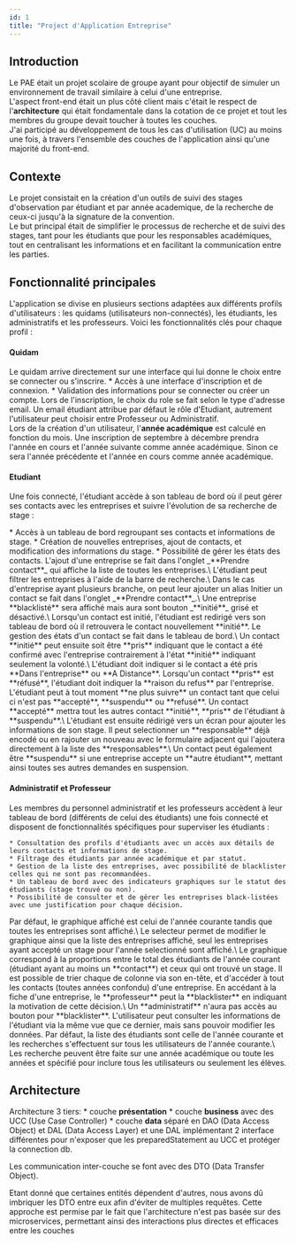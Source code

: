 ```yaml
---
id: 1
title: "Project d'Application Entreprise"
---
```

  
## Introduction

Le PAE était un projet scolaire de groupe ayant pour objectif de simuler un environnement de travail similaire à celui d'une entreprise.\
L'aspect front-end était un plus côté client mais c'était le respect de l'**architecture** qui était fondamentale dans la cotation de ce projet et tout les membres du groupe devait toucher à toutes les couches.\
J'ai participé au développement de tous les cas d'utilisation (UC) au moins une fois, à travers l'ensemble des couches de l'application ainsi qu'une majorité du front-end.

## Contexte

Le projet consistait en la création d'un outils de suivi des stages d'observation par étudiant et par année academique, de la recherche de ceux-ci jusqu'à la signature de la convention.\
Le but principal était de simplifier le processus de recherche et de suivi des stages, tant pour les étudiants que pour les responsables académiques, tout en centralisant les informations et en facilitant la communication entre les parties.

## Fonctionnalité principales

L'application se divise en plusieurs sections adaptées aux différents profils d'utilisateurs : les quidams (utilisateurs non-connectés), les étudiants, les administratifs et les professeurs. Voici les fonctionnalités clés pour chaque profil :
#### Quidam
Le quidam arrive directement sur une interface qui lui donne le choix entre se connecter ou s'inscrire.
<WrappedImageSingle src="/0-inscription.webm" width="80" />
<WrappedImageWithText src="/1-connexion.png" width="60" position="left">
    * Accès à une interface d'inscription et de connexion.
    * Validation des informations pour se connecter ou créer un compte.
</WrappedImageWithText>
Lors de l'inscription, le choix du role se fait selon le type d'adresse email.
<WrappedImageDouble src1="/2-inscription-etudiant.png" src2="/3-inscription-prof.png" desc1="Etudiant" desc2="Professeur Administratif" className="mt-0 mb-8"/>
Un email étudiant attribue par défaut le rôle d'Etudiant, autrement l'utilisateur peut choisir entre Professeur ou Administratif.\
Lors de la création d'un utilisateur, l'**année académique** est calculé en fonction du mois.
Une inscription de septembre à décembre prendra l'année en cours et l'année suivante comme année académique.
Sinon ce sera l'année précédente et l'année en cours comme année académique.

#### Etudiant
Une fois connecté, l'étudiant accède à son tableau de bord où il peut gérer ses contacts avec les entreprises et suivre l'évolution de sa recherche de stage :

<WrappedImageWithText src="/4-tableau-de-bord.webm" width="60" position="left">
    * Accès à un tableau de bord regroupant ses contacts et informations de stage.
    * Création de nouvelles entreprises, ajout de contacts, et modification des informations du stage.
    * Possibilité de gérer les états des contacts.
</WrappedImageWithText>

<WrappedImageWithText src="/5-entreprise.webm" width="60" position="right">
    L'ajout d'une entreprise se fait dans l'onglet _**Prendre contact**_ qui affiche la liste de toutes les entreprises.\
    L'étudiant peut filtrer les entreprises à l'aide de la barre de recherche.\
    Dans le cas d'entreprise ayant plusieurs branche, on peut leur ajouter un alias
</WrappedImageWithText>

<WrappedImageWithText src="/6-initier.webm" width="60" position="left">
    Initier un contact se fait dans l'onglet _**Prendre contact**_.\
    Une entreprise **blacklisté** sera affiché mais aura sont bouton _**initié**_ grisé et désactivé.\
    Lorsqu'un contact est initié, l'étudiant est redirigé vers son tableau de bord où il retrouvera le contact nouvellement **initié**.
</WrappedImageWithText>

<WrappedImageWithText src="/7-pris.webm" width="60" position="right">
    Le gestion des états d'un contact se fait dans le tableau de bord.\
    Un contact **initié** peut ensuite soit être **pris** indiquant que le contact a été confirmé avec l'entreprise contrairement à l'état **initié** indiquant seulement la volonté.\
    L'étudiant doit indiquer si le contact a été pris **Dans l'entreprise** ou **A Distance**.
</WrappedImageWithText>

<WrappedImageWithText src="/8-refus.webm" width="60" position="left">
    Lorsqu'un contact **pris** est **réfusé**, l'étudiant doit indiquer la **raison du refus** par l'entreprise.
</WrappedImageWithText>

<WrappedImageWithText src="/9-non-suivi.webm" width="60" position="right">
    L'étudiant peut à tout moment **ne plus suivre** un contact tant que celui ci n'est pas **accepté**, **suspendu** ou **refusé**.
</WrappedImageWithText>

<WrappedImageWithText src="/10-accepte.webm" width="60" position="left">
    Un contact **accepté** mettra tout les autres contact **initié**, **pris** de l'étudiant à **suspendu**.\
    L'étudiant est ensuite rédirigé vers un écran pour ajouter les informations de son stage. Il peut selectionner un **responsable** déjà encodé ou en rajouter un nouveau avec le formulaire adjacent qui l'ajoutera directement à la liste des **responsables**.\
    Un contact peut également être **suspendu** si une entreprise accepte un **autre étudiant**, mettant ainsi toutes ses autres demandes en suspension.
</WrappedImageWithText>

#### Administratif et Professeur
Les membres du personnel administratif et les professeurs accèdent à leur tableau de bord (différents de celui des étudiants) une fois connecté et disposent de fonctionnalités spécifiques pour superviser les étudiants :

<WrappedImageSingle src="/11-tableau-prof.webm" width="80" />


    * Consultation des profils d'étudiants avec un accès aux détails de leurs contacts et informations de stage.
    * Filtrage des étudiants par année académique et par statut.
    * Gestion de la liste des entreprises, avec possibilité de blacklister celles qui ne sont pas recommandées.
    * Un tableau de bord avec des indicateurs graphiques sur le statut des étudiants (stage trouvé ou non).
    * Possibilité de consulter et de gérer les entreprises black-listées avec une justification pour chaque décision.

<WrappedImageWithText src="/12-graph.webm" width="60" position="left">
    Par défaut, le graphique affiché est celui de l'année courante tandis que toutes les entreprises sont affiché.\
    Le selecteur permet de modifier le graphique ainsi que la liste des entreprises affiché,
    seul les entreprises ayant accepté un stage pour l'année selectionné sont affiché.\
    Le graphique correspond à la proportions entre le total des étudiants de l'année courant (étudiant ayant au moins un **contact**) et ceux qui ont trouvé un stage.
</WrappedImageWithText>

<WrappedImageWithText src="/13-tri.webm" width="60" position="right">
    Il est possible de trier chaque de colonne via son en-tête, et d'accéder à tout les contacts (toutes années confondu) d'une entreprise.
</WrappedImageWithText>

<WrappedImageWithText src="/14-blacklist.webm" width="60" position="left">
    En accédant à la fiche d'une entreprise, le **professeur** peut la **blacklister** en indiquant la motivation de cette décision.\
    Un **administratif** n'aura pas accès au bouton pour **blacklister**.
</WrappedImageWithText>

<WrappedImageSingle src="/15-liste.webm" width="80" desc="Affichage des contacts de chaque entreprises" />

<WrappedImageWithText src="/16-etudiant.webm" width="60" position="left">
    L'utilisateur peut consulter les informations de l'étudiant via la même vue que ce dernier, mais sans pouvoir modifier les données.
</WrappedImageWithText>

<WrappedImageWithText src="/16-recherche.webm" width="60" position="right">
    Par défaut, la liste des étudiants sont celle de l'année courante et les recherches s'effectuent sur tous les utilisateurs de l'année courante.\
    Les recherche peuvent être faite sur une année académique ou toute les années et spécifié pour inclure tous les utilisateurs ou seulement les élèves.
</WrappedImageWithText>

## Architecture

Architecture 3 tiers:
    * couche **présentation**
    * couche **business** avec des UCC (Use Case Controller)
    * couche **data** séparé en DAO (Data Access Object) et DAL (Data Access Layer) et une DAL implémentant 2 interface différentes pour n'exposer que les preparedStatement au UCC et protéger la connection db.

Les communication inter-couche se font avec des DTO (Data Transfer Object).

<WrappedImageSingle src="/17-dsd.png" width="80" desc="Relations des entitées dans la db" />

Etant donné que certaines entités dépendent d'autres, nous avons dû imbriquer les DTO entre eux afin d'éviter de multiples requêtes. Cette approche est permise par le fait que l'architecture n'est pas basée sur des microservices, permettant ainsi des interactions plus directes et efficaces entre les couches